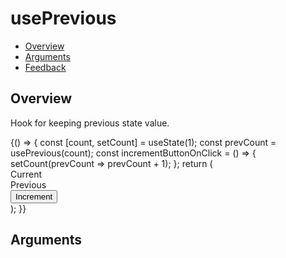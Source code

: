 
<Meta title="Hooks/usePrevious" component={UsePrevious} />

# usePrevious

- [Overview](#overview)
- [Arguments](#arguments)
- [Feedback](#feedback)

## Overview

Hook for keeping previous state value.

<Canvas>
  <Story name="Overview">
    {() => {
      const [count, setCount] = useState(1);
      const prevCount = usePrevious(count);
      const incrementButtonOnClick = () => {
        setCount(prevCount => prevCount + 1);
      };
      return (
        <div>
          <Flex className="use-previous-counter-container" direction={Flex.directions.COLUMN}>
            <div className="use-previous-counter-label">Current</div>
            <Counter count={count} ariaLabeledBy="currentCounterLabel" />
          </Flex>
          <Flex className="use-previous-counter-container" direction={Flex.directions.COLUMN}>
            <div className="use-previous-counter-label">Previous</div>
            <Counter count={prevCount} ariaLabeledBy="previousCounterLabel" />
          </Flex>
          <Button onClick={incrementButtonOnClick}>Increment</Button>
        </div>
      );
    }}
  </Story>
</Canvas>

## Arguments

<ArgsTable of={UsePrevious} />
